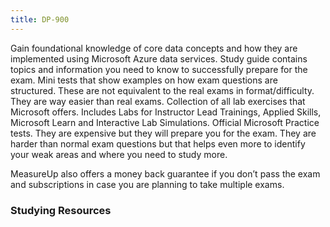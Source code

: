 ```yaml
---
title: DP-900
---
```


<Card title="Get Started" icon="star"> 
  <LinkCard title="Exam DP-900: Microsoft Azure Data Fundamentals" href="https://learn.microsoft.com/certifications/exams/dp-900?WT.mc_id=studentamb_165290" target="_blank"/>
      Gain foundational knowledge of core data concepts and how they are implemented using Microsoft Azure data services.
  <LinkCard title="DP-900 Study Guide" href="https://aka.ms/dp900-studyguide" target="_blank"/>
      Study guide contains topics and information you need to know to successfully prepare for the exam.
  <LinkCard title="Practice Assessment" href="https://learn.microsoft.com/en-us/credentials/certifications/azure-data-fundamentals/practice/assessment?assessment-type=practice&assessmentId=24&practice-assessment-type=certification&WT.mc_id=studentamb_165290" target="_blank"/>
      Mini tests that show examples on how exam questions are structured. These are not equivalent to the real exams in format/difficulty. They are way easier than real exams.
  <LinkCard title="GitHub Labs" href="https://aka.ms/dp900labs" target="_blank"/>
      Collection of all lab exercises that Microsoft offers. Includes Labs for Instructor Lead Trainings, Applied Skills, Microsoft Learn and Interactive Lab Simulations. 
</Card>

<Card title="MeasureUp Practice Tests" icon="open-book"> 
  <LinkCard title="MeasureUp Practice Test" href="https://www.measureup.com/microsoft-practice-test-dp-900-microsoft-azure-data-fundamentals.html#u44" target="_blank"/>
  <LinkCard title="MeasureUp Subscriptions" href="https://www.measureup.com/subscription-plans-for-individuals#u44" target="_blank"/>
      Official Microsoft Practice tests. They are expensive but they will prepare you for the exam. They are harder than normal exam questions but that helps 
      even more to identify your weak areas and where you need to study more. 

MeasureUp also offers a money back guarantee if you don’t pass the exam and subscriptions in case you are planning to take multiple exams. 
</Card>

### Studying Resources

<Tabs>

  <TabItem label="Text">
  <CardGrid>
    <LinkCard title="Microsoft Learn" href="https://learn.microsoft.com/en-us/certifications/exams/dp-900?WT.mc_id=studentamb_165290" target="_blank"/>
    <LinkCard title="Exam Ref Book" href="https://www.microsoftpressstore.com/store/exam-ref-dp-900-microsoft-azure-data-fundamentals-9780137252169" target="_blank"/>
  </CardGrid>
  </TabItem>

  <TabItem label="Videos">
  <CardGrid>
    <LinkCard title="On Demand Instructor-led Training Series" href="https://learn.microsoft.com/en-us/shows/on-demand-instructor-led-training-series/?terms=DP-900&WT.mc_id=studentamb_165290" target="_blank"/>
    <LinkCard title="A Guide To Cloud Course" href="https://www.youtube.com/watch?v=XbV0Di5ggvY&pp=ygUNZHAgOTAwIGNvdXJzZQ%3D%3D" target="_blank"/>
    <LinkCard title="John Savill Study Cram" href="https://www.youtube.com/watch?v=0gtpasITVnk&pp=ygUYZHAgOTAwIGNvdXJzZSBzdHVkeSBjcmFt" target="_blank"/>
    <LinkCard title="Microsoft Virtual Training Day - Data Fundamentals" href="https://events.microsoft.com/en-us/allevents/?language=English&clientTimeZone=1&search=Microsoft%20Azure%20Virtual%20Training%20Day:%20Data%20Fundamentals" target="_blank"/>
    <LinkCard title="Microsoft Enterprise Skills Initiative Intructor-led course" href="https://esi.microsoft.com/Search?q=DP-900&avail=Available&learningoption=Advanced+Role+Based" target="_blank"/>
  </CardGrid>
  </TabItem>

  <TabItem label="Paid">
  <CardGrid>
    <LinkCard title="Microsoft's Official Coursera Course" href="https://www.coursera.org/specializations/microsoft-azure-dp-900-data-fundamentals" target="_blank"/>
    <LinkCard title="Scott Duffy's Udemy Course" href="https://www.udemy.com/course/dp900-azure" target="_blank"/>
    <LinkCard title="CBT Nuggets" href="https://www.cbtnuggets.com/it-training/microsoft-azure/data-fundamentals" target="_blank"/>
  </CardGrid>
  </TabItem>

  <TabItem label="Misc">
  <CardGrid>
    <LinkCard title="Microsoft Azure Free Account" href="https://azure.microsoft.com/en-us/offers/ms-azr-0044p?WT.mc_id=studentamb_165290" target="_blank"/> 
  </CardGrid>
  </TabItem>
</Tabs>
